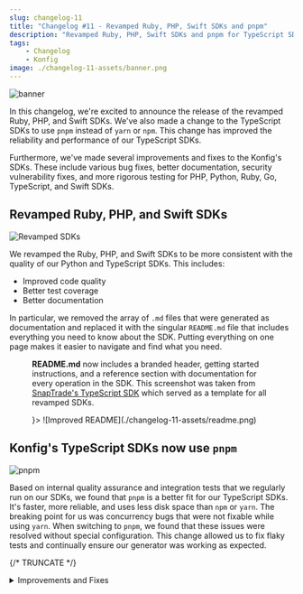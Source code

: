 ```yaml
---
slug: changelog-11
title: "Changelog #11 - Revamped Ruby, PHP, Swift SDKs and pnpm"
description: "Revamped Ruby, PHP, Swift SDKs and pnpm for TypeScript SDKs in Konfig"
tags:
    - Changelog
    - Konfig
image: ./changelog-11-assets/banner.png
---
```


![banner](./changelog-11-assets/banner.png)

In this changelog, we're excited to announce the release of the revamped Ruby,
PHP, and Swift SDKs. We've also made a change to the TypeScript SDKs to use
`pnpm` instead of `yarn` or `npm`. This change has improved the reliability and
performance of our TypeScript SDKs.

Furthermore, we've made several improvements and fixes to the Konfig's SDKs.
These include various bug fixes, better documentation, security vulnerability
fixes, and more rigorous testing for PHP, Python, Ruby, Go, TypeScript, and
Swift SDKs.

## Revamped Ruby, PHP, and Swift SDKs

![Revamped SDKs](./changelog-11-assets/revamped-sdks.png)

We revamped the Ruby, PHP, and Swift SDKs to be more consistent with the
quality of our Python and TypeScript SDKs.  This includes:

- Improved code quality
- Better test coverage
- Better documentation

In particular, we removed the array of `.md` files that were generated as
documentation and replaced it with the singular `README.md` file that includes
everything you need to know about the SDK. Putting everything on one page makes
it easier to navigate and find what you need.

<Figure caption={<p><b>README.md</b> now includes a branded header, getting started instructions, and a reference section with documentation for every operation in the SDK. This screenshot was taken from <a href="https://github.com/passiv/snaptrade-sdks/tree/master/sdks/typescript#readme">SnapTrade's TypeScript SDK</a> which served as a template for all revamped SDKs.</p>}>
![Improved README](./changelog-11-assets/readme.png)
</Figure>

## Konfig's TypeScript SDKs now use `pnpm`

![pnpm](./changelog-11-assets/pnpm.png)

Based on internal quality assurance and integration tests that we regularly run
on our SDKs, we found that `pnpm` is a better fit for our TypeScript SDKs.
It's faster, more reliable, and uses less disk space than `npm` or `yarn`.  The
breaking point for us was concurrency bugs that were not fixable while using
`yarn`. When switching to `pnpm`, we found that these issues were resolved
without special configuration. This change allowed us to fix flaky tests and
continually ensure our generator was working as expected.

{/* TRUNCATE */}

<details>
<summary>Improvements and Fixes</summary>
- Fix lost descriptions when using `allOf` with a single schema
- Fix bug where TypeScript SDK would send extra data in the request body
- Add `"strict": true` to `tsconfig.json` in the generated TypeScript SDK
- Fix OAuth 2.0 Token URL not being generated correctly in TypeScript SDK
- Fix refreshing the token in the generated TypeScript SDK
- Fix links in README.md not working on npmjs.com for the TypeScript SDK
- Fix security vulnerability from `aiohttp` in the generated Python SDK
- Add `x-konfig-prefix` support in Go, Ruby, PHP, Python, and TypeScript
- Fix default naming logic for security requirements in Go, Ruby, PHP, Python, and TypeScript
- Add more rigorous testing for the PHP SDK
- Add more rigorous testing for the Python SDK
- Add more rigorous testing for the Ruby SDK
- Add more rigorous testing for the Go SDK
- Add more rigorous testing for the TypeScript SDK
- Add more rigorous testing for the Swift SDK
- Add `securitySchemeOverride` to `konfig.yaml` to override security schemes
- Cleanup interface of top-level client class C# SDK
- Fix handling of upper-case "in" field in `securitySchemes` in the OpenAPI specification
</details>